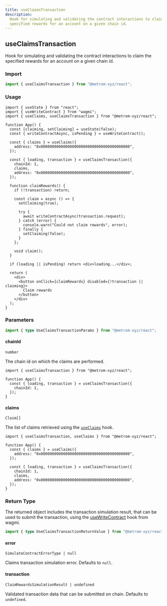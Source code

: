 ```yaml
---
title: useClaimsTransaction
description:
  Hook for simulating and validating the contract interactions to claim the
  specified rewards for an account on a given chain id.
---
```



## useClaimsTransaction

Hook for simulating and validating the contract interactions to claim the
specified rewards for an account on a given chain id.

### Import

```ts
import { useClaimsTransaction } from "@metrom-xyz/react";
```

### Usage

```tsx
import { useState } from "react";
import { useWriteContract } from "wagmi";
import { useClaims, useClaimsTransaction } from "@metrom-xyz/react";

function App() {
  const [claiming, setClaiming] = useState(false);
  const { writeContractAsync, isPending } = useWriteContract();

  const { claims } = useClaims({
    address: "0x0000000000000000000000000000000000000000",
  });

  const { loading, transaction } = useClaimsTransaction({
    chainId: 1,
    claims,
    address: "0x0000000000000000000000000000000000000000",
  });

  function claimRewards() {
    if (!transaction) return;

    const claim = async () => {
      setClaiming(true);

      try {
        await writeContractAsync(transaction.request);
      } catch (error) {
        console.warn("Could not claim rewards", error);
      } finally {
        setClaiming(false);
      }
    };

    void claim();
  }

  if (loading || isPending) return <div>loading...</div>;

  return (
    <div>
      <button onClick={claimRewards} disabled={!transaction || claiming}>
        Claim rewards
      </button>
    </div>
  );
}
```

### Parameters

```ts
import { type UseClaimsTransactionParams } from "@metrom-xyz/react";
```

#### chainId

`number`

The chain id on which the claims are performed.

```tsx
import { useClaimsTransaction } from "@metrom-xyz/react";

function App() {
  const { loading, transaction } = useClaimsTransaction({
    chainId: 1,
  });
}
```

#### claims

`Claim[]`

The list of claims retrieved using the [`useClaims`](/react-library/use-claims)
hook.

```tsx
import { useClaimsTransaction, useClaims } from "@metrom-xyz/react";

function App() {
  const { claims } = useClaims({
    address: "0x0000000000000000000000000000000000000000",
  });

  const { loading, transaction } = useClaimsTransaction({
    chainId: 1,
    claims,
    address: "0x0000000000000000000000000000000000000000",
  });
}
```

### Return Type

The returned object includes the transaction simulation result, that can be used
to submit the transaction, using the
[useWriteContract](https://wagmi.sh/react/api/hooks/useWriteContract) hook from
wagmi.

```ts
import { type UseClaimsTransactionReturnValue } from "@metrom-xyz/react";
```

<BaseReturnType />

#### error

`SimulateContractErrorType | null`

Claims transaction simulation error. Defaults to `null`.

#### transaction

`ClaimRewardsSimulationResult | undefined`

Validated transaction data that can be submitted on chain. Defaults to
`undefined`.
